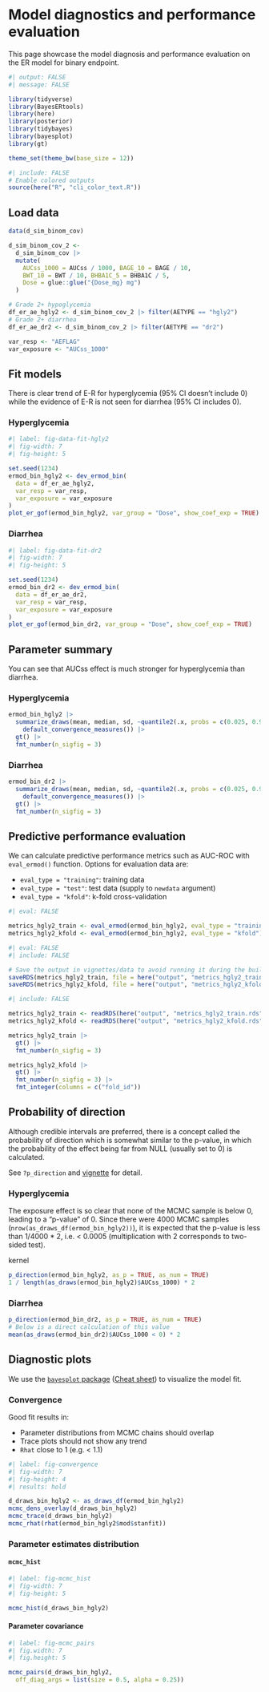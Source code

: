 # Model diagnostics and performance evaluation

This page showcase the model diagnosis and performance evaluation on the 
ER model for binary endpoint.

```r
#| output: FALSE
#| message: FALSE

library(tidyverse)
library(BayesERtools)
library(here)
library(posterior)
library(tidybayes)
library(bayesplot)
library(gt)

theme_set(theme_bw(base_size = 12))
```

```r
#| include: FALSE
# Enable colored outputs
source(here("R", "cli_color_text.R"))
```

## Load data

```r
data(d_sim_binom_cov)

d_sim_binom_cov_2 <-
  d_sim_binom_cov |>
  mutate(
    AUCss_1000 = AUCss / 1000, BAGE_10 = BAGE / 10,
    BWT_10 = BWT / 10, BHBA1C_5 = BHBA1C / 5,
    Dose = glue::glue("{Dose_mg} mg")
  )

# Grade 2+ hypoglycemia
df_er_ae_hgly2 <- d_sim_binom_cov_2 |> filter(AETYPE == "hgly2")
# Grade 2+ diarrhea
df_er_ae_dr2 <- d_sim_binom_cov_2 |> filter(AETYPE == "dr2")

var_resp <- "AEFLAG"
var_exposure <- "AUCss_1000"
```

## Fit models

There is clear trend of E-R for hyperglycemia (95% CI doesn't include 0) 
while the evidence of E-R is not seen for diarrhea (95% CI includes 0).

::: {.panel-tabset}

### Hyperglycemia

```r
#| label: fig-data-fit-hgly2
#| fig-width: 7
#| fig-height: 5

set.seed(1234)
ermod_bin_hgly2 <- dev_ermod_bin(
  data = df_er_ae_hgly2,
  var_resp = var_resp,
  var_exposure = var_exposure
)
plot_er_gof(ermod_bin_hgly2, var_group = "Dose", show_coef_exp = TRUE)
```

### Diarrhea

```r
#| label: fig-data-fit-dr2
#| fig-width: 7
#| fig-height: 5

set.seed(1234)
ermod_bin_dr2 <- dev_ermod_bin(
  data = df_er_ae_dr2,
  var_resp = var_resp,
  var_exposure = var_exposure
)
plot_er_gof(ermod_bin_dr2, var_group = "Dose", show_coef_exp = TRUE)
```

:::

## Parameter summary

You can see that AUCss effect is much stronger for hyperglycemia than diarrhea.

::: {.panel-tabset}

### Hyperglycemia

```r
ermod_bin_hgly2 |> 
  summarize_draws(mean, median, sd, ~quantile2(.x, probs = c(0.025, 0.975)),
    default_convergence_measures()) |>
  gt() |>
  fmt_number(n_sigfig = 3)
```

### Diarrhea

```r
ermod_bin_dr2 |> 
  summarize_draws(mean, median, sd, ~quantile2(.x, probs = c(0.025, 0.975)),
    default_convergence_measures()) |>
  gt() |>
  fmt_number(n_sigfig = 3)
```

:::

## Predictive performance evaluation

We can calculate predictive performance metrics such as AUC-ROC with 
`eval_ermod()` function. Options for evaluation data are:

- `eval_type = "training"`: training data
- `eval_type = "test"`: test data (supply to `newdata` argument)
- `eval_type = "kfold"`: k-fold cross-validation

```r
#| eval: FALSE

metrics_hgly2_train <- eval_ermod(ermod_bin_hgly2, eval_type = "training")
metrics_hgly2_kfold <- eval_ermod(ermod_bin_hgly2, eval_type = "kfold")
```

```r
#| eval: FALSE
#| include: FALSE

# Save the output in vignettes/data to avoid running it during the build.
saveRDS(metrics_hgly2_train, file = here("output", "metrics_hgly2_train.rds"))
saveRDS(metrics_hgly2_kfold, file = here("output", "metrics_hgly2_kfold.rds"))
```

```r
#| include: FALSE

metrics_hgly2_train <- readRDS(here("output", "metrics_hgly2_train.rds"))
metrics_hgly2_kfold <- readRDS(here("output", "metrics_hgly2_kfold.rds"))
```

```r
metrics_hgly2_train |>
  gt() |>
  fmt_number(n_sigfig = 3)

metrics_hgly2_kfold |>
  gt() |>
  fmt_number(n_sigfig = 3) |>
  fmt_integer(columns = c("fold_id"))
```

## Probability of direction

Although credible intervals are preferred, there is a concept called
the probability of direction which is somewhat similar to the p-value, in which
the probability of the effect being far from NULL (usually set to 0) is 
calculated.

See `?p_direction` and [vignette](https://easystats.github.io/bayestestR/articles/probability_of_direction.html)
for detail.

::: {.panel-tabset}

### Hyperglycemia

The exposure effect is so clear that none of the MCMC sample is below 0, 
leading to a "p-value" of 0. 
Since there were 4000 MCMC samples (`nrow(as_draws_df(ermod_bin_hgly2))`),
it is expected that the p-value is less than 1/4000 * 2, i.e. < 0.0005 
(multiplication with 2 corresponds to two-sided test).

kernel
```r
p_direction(ermod_bin_hgly2, as_p = TRUE, as_num = TRUE)
1 / length(as_draws(ermod_bin_hgly2)$AUCss_1000) * 2
```

### Diarrhea

```r
p_direction(ermod_bin_dr2, as_p = TRUE, as_num = TRUE)
# Below is a direct calculation of this value
mean(as_draws(ermod_bin_dr2)$AUCss_1000 < 0) * 2
```
:::


## Diagnostic plots

We use the [`bayesplot` package](https://mc-stan.org/bayesplot/) 
([Cheat sheet](https://rstudio.github.io/cheatsheets/bayesplot.pdf)) 
to visualize the model fit.

### Convergence

Good fit results in:

- Parameter distributions from MCMC chains should overlap
- Trace plots should not show any trend
- `Rhat` close to 1 (e.g. < 1.1)

```r
#| label: fig-convergence
#| fig-width: 7
#| fig-height: 4
#| results: hold

d_draws_bin_hgly2 <- as_draws_df(ermod_bin_hgly2)
mcmc_dens_overlay(d_draws_bin_hgly2)
mcmc_trace(d_draws_bin_hgly2)
mcmc_rhat(rhat(ermod_bin_hgly2$mod$stanfit))
```

### Parameter estimates distribution

::: {.panel-tabset}

#### `mcmc_hist`

```r
#| label: fig-mcmc_hist
#| fig-width: 7
#| fig-height: 5

mcmc_hist(d_draws_bin_hgly2)
```

#### Parameter covariance

```r
#| label: fig-mcmc_pairs
#| fig.width: 7
#| fig.height: 5

mcmc_pairs(d_draws_bin_hgly2,
  off_diag_args = list(size = 0.5, alpha = 0.25))
```

:::

